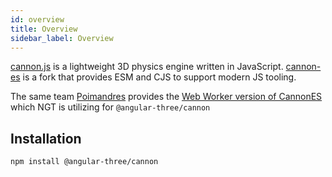 ```yaml
---
id: overview
title: Overview
sidebar_label: Overview
---
```


[cannon.js](https://github.com/schteppe/cannon.js) is a lightweight 3D physics engine written in JavaScript. [cannon-es](https://github.com/pmndrs/cannon-es) is a fork that provides ESM and CJS to support modern JS tooling.

The same team [Poimandres](https://github.com/pmndrs) provides the [Web Worker version of CannonES](https://github.com/pmndrs/use-cannon/tree/master/packages/cannon-worker-api) which NGT is utilizing for `@angular-three/cannon`

## Installation

```shell
npm install @angular-three/cannon
```
